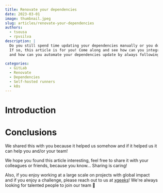 ```yaml
---
title: Renovate your dependencies
date: 2023-03-01
image: thumbnail.jpeg
slug: articles/renovate-your-dependencies
authors:
  - tsousa
  - rpvsilva
description: |
  Do you still spend time updating your dependencies manually or you don't even update them? 
  If so, this article is for you! Come along and see how can you integrate Renovate with GitLab
  and how can you automate your dependencies update by always following your CICD processes.
  
categories:
  - GitLab
  - Renovate
  - Dependencies
  - Self-hosted runners
  - k8s
---
```


# Introduction


# Conclusions



We shared this with you because it helped us somehow and if it helped us it can help you and/or your team!

We hope you found this article interesting, feel free to share it with your colleagues or friends, because you know... Sharing
is caring!

Also, if you enjoy working at a large scale on projects with global impact and if you enjoy a challenge, please reach
out to us at [xgeeks](https://xgeeks.io/)! We're always looking for talented people to join our team 🙌
